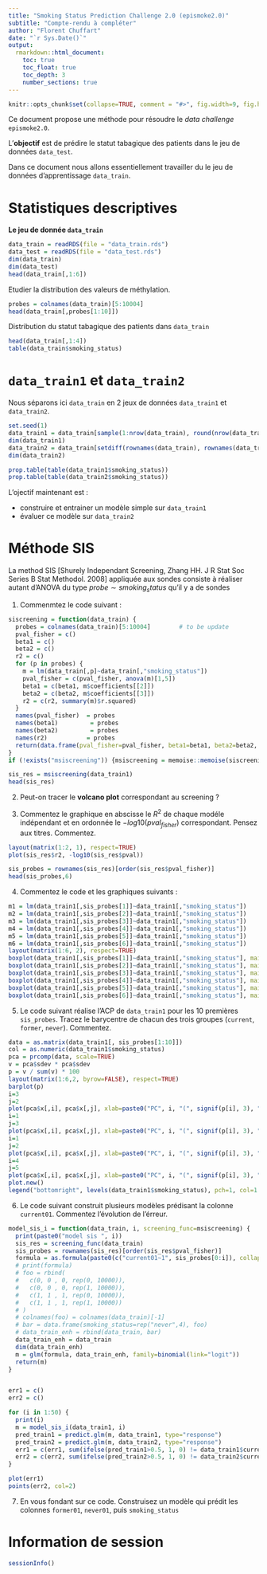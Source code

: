 ```yaml
---
title: "Smoking Status Prediction Challenge 2.0 (epismoke2.0)"
subtitle: "Compte-rendu à compléter"
author: "Florent Chuffart"
date: "`r Sys.Date()`"
output:
  rmarkdown::html_document:
    toc: true
    toc_float: true
    toc_depth: 3
    number_sections: true
---
```


```r
knitr::opts_chunk$set(collapse=TRUE, comment = "#>", fig.width=9, fig.height=6, eval=TRUE, echo=FALSE, results="hide")
``` 

Ce document propose une méthode pour résoudre le *data challenge* `epismoke2.0`.

L’**objectif** est de prédire le statut tabagique des patients dans le jeu de données `data_test`.

Dans ce document nous allons essentiellement travailler du le jeu de données d’apprentissage `data_train`.


# Statistiques descriptives

**Le jeu de donnée `data_train`**

```r
data_train = readRDS(file = "data_train.rds")
data_test = readRDS(file = "data_test.rds")
dim(data_train)
dim(data_test)
head(data_train[,1:6])
```

Etudier la distribution des valeurs de méthylation.

```r
probes = colnames(data_train)[5:10004]
head(data_train[,probes[1:10]])
```

Distribution du statut tabagique des patients dans `data_train`

```r
head(data_train[,1:4])
table(data_train$smoking_status)
```


# `data_train1` et `data_train2`


Nous séparons ici `data_train` en 2 jeux de données `data_train1` et `data_train2`.

```r
set.seed(1)
data_train1 = data_train[sample(1:nrow(data_train), round(nrow(data_train) * .75)),]
dim(data_train1)
data_train2 = data_train[setdiff(rownames(data_train), rownames(data_train1)),]
dim(data_train2)

prop.table(table(data_train1$smoking_status))
prop.table(table(data_train2$smoking_status))
```

L’ojectif maintenant est : 

- construire et entrainer un modèle simple sur `data_train1`
- évaluer ce modèle sur `data_train2`


# Méthode SIS

La method SIS [Shurely Independant Screening, Zhang HH. J R Stat Soc Series B Stat Methodol. 2008] appliquée aux sondes consiste à 
réaliser autant d’ANOVA du type $probe \sim smoking_status$ qu’il y a de sondes

1. Commenmtez le code suivant : 

```r
siscreening = function(data_train) {
  probes = colnames(data_train)[5:10004]        # to be update
  pval_fisher = c()
  beta1 = c()
  beta2 = c()
  r2 = c()
  for (p in probes) {
    m = lm(data_train[,p]~data_train[,"smoking_status"])    
    pval_fisher = c(pval_fisher, anova(m)[1,5])  
    beta1 = c(beta1, m$coefficients[[2]]) 
    beta2 = c(beta2, m$coefficients[[3]]) 
    r2 = c(r2, summary(m)$r.squared)
  }
  names(pval_fisher)  = probes
  names(beta1)         = probes  
  names(beta2)         = probes  
  names(r2)           = probes  
  return(data.frame(pval_fisher=pval_fisher, beta1=beta1, beta2=beta2, r2=r2))
}
if (!exists("msiscreening")) {msiscreening = memoise::memoise(siscreening)}

sis_res = msiscreening(data_train1)  
head(sis_res)
```

2. Peut-on tracer le **volcano plot** correspondant au screening ?

3. Commentez le graphique en abscisse le $R^2$ de chaque modéle indépendant et en ordonnée le $-log10(pval_{fisher})$ correspondant. Pensez aux titres. Commentez.

```r
layout(matrix(1:2, 1), respect=TRUE)
plot(sis_res$r2, -log10(sis_res$pval))                  
```

```r
sis_probes = rownames(sis_res)[order(sis_res$pval_fisher)]
head(sis_probes,6)
```

4. Commentez le code et les graphiques suivants : 

```r
m1 = lm(data_train1[,sis_probes[1]]~data_train1[,"smoking_status"])
m2 = lm(data_train1[,sis_probes[2]]~data_train1[,"smoking_status"])
m3 = lm(data_train1[,sis_probes[3]]~data_train1[,"smoking_status"])
m4 = lm(data_train1[,sis_probes[4]]~data_train1[,"smoking_status"])
m5 = lm(data_train1[,sis_probes[5]]~data_train1[,"smoking_status"])
m6 = lm(data_train1[,sis_probes[6]]~data_train1[,"smoking_status"])
layout(matrix(1:6, 2), respect=TRUE)
boxplot(data_train1[,sis_probes[1]]~data_train1[,"smoking_status"], main=paste0(sis_probes[1], "~smoking_status R^2: ", signif(summary(m1)$r.squared, 3)))
boxplot(data_train1[,sis_probes[2]]~data_train1[,"smoking_status"], main=paste0(sis_probes[2], "~smoking_status R^2: ", signif(summary(m2)$r.squared, 3)))
boxplot(data_train1[,sis_probes[3]]~data_train1[,"smoking_status"], main=paste0(sis_probes[3], "~smoking_status R^2: ", signif(summary(m3)$r.squared, 3)))
boxplot(data_train1[,sis_probes[4]]~data_train1[,"smoking_status"], main=paste0(sis_probes[4], "~smoking_status R^2: ", signif(summary(m4)$r.squared, 3)))
boxplot(data_train1[,sis_probes[5]]~data_train1[,"smoking_status"], main=paste0(sis_probes[5], "~smoking_status R^2: ", signif(summary(m5)$r.squared, 3)))
boxplot(data_train1[,sis_probes[6]]~data_train1[,"smoking_status"], main=paste0(sis_probes[6], "~smoking_status R^2: ", signif(summary(m6)$r.squared, 3)))
```



5. Le code suivant réalise l’ACP de `data_train1` pour les 10 premières `sis_probes`.
   Tracez le barycentre de chacun des trois groupes (`current`, `former`, `never`).
   Commentez.


```r
data = as.matrix(data_train1[, sis_probes[1:10]])
col = as.numeric(data_train1$smoking_status)
pca = prcomp(data, scale=TRUE)
v = pca$sdev * pca$sdev
p = v / sum(v) * 100
layout(matrix(1:6,2, byrow=FALSE), respect=TRUE)
barplot(p)
i=3
j=2
plot(pca$x[,i], pca$x[,j], xlab=paste0("PC", i, "(", signif(p[i], 3), "%)"), ylab=paste0("PC", j, "(", signif(p[j], 3), "%)"), col=col)
i=1
j=3
plot(pca$x[,i], pca$x[,j], xlab=paste0("PC", i, "(", signif(p[i], 3), "%)"), ylab=paste0("PC", j, "(", signif(p[j], 3), "%)"), col=col)
i=1
j=2
plot(pca$x[,i], pca$x[,j], xlab=paste0("PC", i, "(", signif(p[i], 3), "%)"), ylab=paste0("PC", j, "(", signif(p[j], 3), "%)"), col=col)
i=4
j=5
plot(pca$x[,i], pca$x[,j], xlab=paste0("PC", i, "(", signif(p[i], 3), "%)"), ylab=paste0("PC", j, "(", signif(p[j], 3), "%)"), col=col)
plot.new()
legend("bottomright", levels(data_train1$smoking_status), pch=1, col=1:length(levels(data_train1$smoking_status)))
``` 

6. Le code suivant construit plusieurs modèles prédisant la colonne `current01`. Commentez l’évolution de l’érreur.

  
```r
model_sis_i = function(data_train, i, screening_func=msiscreening) { 
  print(paste0("model sis ", i))
  sis_res = screening_func(data_train)  
  sis_probes = rownames(sis_res)[order(sis_res$pval_fisher)]
  formula = as.formula(paste0(c("current01~1", sis_probes[0:i]), collapse="+")) ; 
  # print(formula)
  # foo = rbind(
  #   c(0, 0 , 0, rep(0, 10000)),
  #   c(0, 0 , 0, rep(1, 10000)),
  #   c(1, 1 , 1, rep(0, 10000)),
  #   c(1, 1 , 1, rep(1, 10000))
  # )
  # colnames(foo) = colnames(data_train)[-1]
  # bar = data.frame(smoking_status=rep("never",4), foo)
  # data_train_enh = rbind(data_train, bar)
  data_train_enh = data_train
  dim(data_train_enh)
  m = glm(formula, data_train_enh, family=binomial(link="logit"))
  return(m)
}


err1 = c()
err2 = c()

for (i in 1:50) {
  print(i)
  m = model_sis_i(data_train1, i)
  pred_train1 = predict.glm(m, data_train1, type="response")
  pred_train2 = predict.glm(m, data_train2, type="response")
  err1 = c(err1, sum(ifelse(pred_train1>0.5, 1, 0) != data_train1$current01) / nrow(data_train1))
  err2 = c(err2, sum(ifelse(pred_train2>0.5, 1, 0) != data_train2$current01) / nrow(data_train2))
} 

plot(err1)
points(err2, col=2)

```

7. En vous fondant sur ce code. Construisez un modèle qui prédit les colonnes `former01`, `never01`, puis `smoking_status`

# Information de session

```r
sessionInfo()
```



